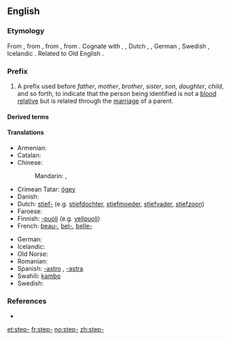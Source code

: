 ==English==

===Etymology===
From {{etyl|enm|en}} {{term|step-|lang=enm}}, from {{etyl|ang|en}} {{term|steop-|stēop-|deprived of a relative, step-|pos=prefix|lang=ang}}, from {{etyl|gem-pro|en}} {{term/t|gem-pro|*steupa-||orphaned, step-}}, from {{etyl|ine-pro|en}} {{term/t|ine-pro|*(s)teup-||to push, strike}}. Cognate with {{etyl|sco|-}} {{term|step-||step-|lang=sco}}, {{etyl|fy|-}} {{term|stiep-||step-|lang=fy}}, Dutch {{term|stief-||step-|lang=nl}}, {{etyl|nds|-}} {{term|steef-||step-|lang=nds}}, German {{term|stief-||step-|lang=nl|lang=de}}, Swedish {{term|styv-||step-|lang=sv}}, Icelandic {{term|stjúp-||step-|lang=is}}. Related to Old English {{term|stiepan|stīepan|to deprive, bereave|lang=ang}}.

===Prefix===
{{en-prefix}}

# A prefix used before ''father'', ''mother'', ''brother'', ''sister'', ''son'', ''daughter'', ''child'', and so forth, to indicate that the person being identified is not a [[blood relative]] but is related through the [[marriage]] of a parent.

====Derived terms====
{{prefixsee|en}}

====Translations====
{{trans-top|A prefix used to indicate that the person being identified is not a blood relative}}
* Armenian: {{t-|hy|խորթ|tr=xort'}}
* Catalan: {{t-|ca|-astre|m}}
* Chinese:
*: Mandarin: {{t|cmn|后|sc=Hani}}, {{t|cmn|表|sc=Hani}}
* Crimean Tatar: [[ögey]]
* Danish: {{t-|da|sted-}}
* Dutch: [[stief-]] (e.g. [[stiefdochter]], [[stiefmoeder]], [[stiefvader]], [[stiefzoon]])
* Faroese: {{t-|fo|stjúk-}}
* Finnish: [[-puoli]] (e.g. [[velipuoli]])
* French: [[beau-]], [[bel-]], [[belle-]]
{{trans-mid}}
* German: {{t+|de|stief-}}
* Icelandic: {{t-|is|stjúp-}}
* Old Norse: {{tø|non|stjúp-}}
* Romanian: {{t-|ro|vitreg}}
* Spanish: [[-astro]] {{m}}, [[-astra]] {{f}}
* Swahili: [[kambo]]
* Swedish: {{t-|sv|styv-}}
{{trans-bottom}}

===References===
* {{R:Webster 1913}}

[[et:step-]]
[[fr:step-]]
[[no:step-]]
[[zh:step-]]